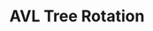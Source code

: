 ---
id: "ds_tf_med_007"
questionType: "TRUE_FALSE"
title: "AVL Tree Rotation"
statement: "AVL trees may require rotations after insertion to maintain balance."
difficulty: "MEDIUM"
category: "Data Structures"
correctAnswer: true
explanation: "AVL trees perform single or double rotations to stay balanced."
---